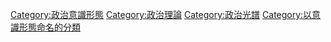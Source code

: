 {{Commons category}}
{{Category main}}
[[Category:政治意識形態|Category:政治意識形態]]
[[Category:政治理論|Category:政治理論]]
[[Category:政治光譜|Category:政治光譜]]
[[Category:以意識形態命名的分類|Category:以意識形態命名的分類]]